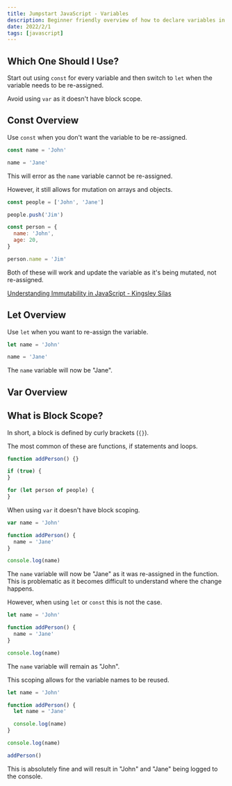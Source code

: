 ```yaml
---
title: Jumpstart JavaScript - Variables
description: Beginner friendly overview of how to declare variables in JavaScript.
date: 2022/2/1
tags: [javascript]
---
```


## Which One Should I Use?

Start out using `const` for every variable and then switch to `let` when the variable needs to be re-assigned.

Avoid using `var` as it doesn't have block scope.

## Const Overview

Use `const` when you don't want the variable to be re-assigned.

```js
const name = 'John'

name = 'Jane'
```

This will error as the `name` variable cannot be re-assigned.

However, it still allows for mutation on arrays and objects.

```js
const people = ['John', 'Jane']

people.push('Jim')
```

```js
const person = {
  name: 'John',
  age: 20,
}

person.name = 'Jim'
```

Both of these will work and update the variable as it's being mutated, not re-assigned.

<Callout text="Start out writing mutatable JavaScript but take a look into immutable JavaScript." />

[Understanding Immutability in JavaScript - Kingsley Silas](https://css-tricks.com/understanding-immutability-in-javascript/)

## Let Overview

Use `let` when you want to re-assign the variable.

```js
let name = 'John'

name = 'Jane'
```

The `name` variable will now be "Jane".

## Var Overview

<Callout
  theme="error"
  text="Avoid using `var` whenever possible as it lacks block scoping"
/>

## What is Block Scope?

In short, a block is defined by curly brackets (`{}`).

The most common of these are functions, if statements and loops.

```js
function addPerson() {}

if (true) {
}

for (let person of people) {
}
```

When using `var` it doesn't have block scoping.

```js
var name = 'John'

function addPerson() {
  name = 'Jane'
}

console.log(name)
```

The `name` variable will now be "Jane" as it was re-assigned in the function. This is problematic as it becomes difficult to understand where the change happens.

However, when using `let` or `const` this is not the case.

```js
let name = 'John'

function addPerson() {
  name = 'Jane'
}

console.log(name)
```

The `name` variable will remain as "John".

This scoping allows for the variable names to be reused.

```js
let name = 'John'

function addPerson() {
  let name = 'Jane'

  console.log(name)
}

console.log(name)

addPerson()
```

This is absolutely fine and will result in "John" and "Jane" being logged to the console.
